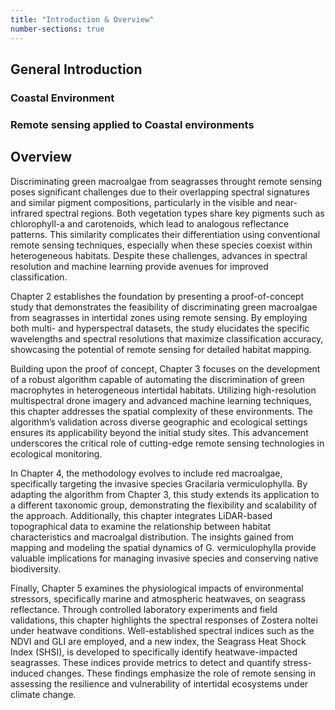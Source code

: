 ```yaml
---
title: "Introduction & Overview"
number-sections: true
---
```


```{=latex}
\begin{spacing}{1.5}
```

## General Introduction 
### Coastal Environment 
### Remote sensing applied to Coastal environments 
## Overview 

Discriminating green macroalgae from seagrasses throught remote sensing poses significant challenges due to their overlapping spectral signatures and similar pigment compositions, particularly in the visible and near-infrared spectral regions. Both vegetation types share key pigments such as chlorophyll-a and carotenoids, which lead to analogous reflectance patterns. This similarity complicates their differentiation using conventional remote sensing techniques, especially when these species coexist within heterogeneous habitats. Despite these challenges, advances in spectral resolution and machine learning provide avenues for improved classification.

Chapter 2 establishes the foundation by presenting a proof-of-concept study that demonstrates the feasibility of discriminating green macroalgae from seagrasses in intertidal zones using remote sensing. By employing both multi- and hyperspectral datasets, the study elucidates the specific wavelengths and spectral resolutions that maximize classification accuracy, showcasing the potential of remote sensing for detailed habitat mapping.

Building upon the proof of concept, Chapter 3 focuses on the development of a robust algorithm capable of automating the discrimination of green macrophytes in heterogeneous intertidal habitats. Utilizing high-resolution multispectral drone imagery and advanced machine learning techniques, this chapter addresses the spatial complexity of these environments. The algorithm’s validation across diverse geographic and ecological settings ensures its applicability beyond the initial study sites. This advancement underscores the critical role of cutting-edge remote sensing technologies in ecological monitoring.

In Chapter 4, the methodology evolves to include red macroalgae, specifically targeting the invasive species Gracilaria vermiculophylla. By adapting the algorithm from Chapter 3, this study extends its application to a different taxonomic group, demonstrating the flexibility and scalability of the approach. Additionally, this chapter integrates LiDAR-based topographical data to examine the relationship between habitat characteristics and macroalgal distribution. The insights gained from mapping and modeling the spatial dynamics of G. vermiculophylla provide valuable implications for managing invasive species and conserving native biodiversity.

Finally, Chapter 5 examines the physiological impacts of environmental stressors, specifically marine and atmospheric heatwaves, on seagrass reflectance. Through controlled laboratory experiments and field validations, this chapter highlights the spectral responses of Zostera noltei under heatwave conditions. Well-established spectral indices such as the NDVI and GLI are employed, and a new index, the Seagrass Heat Shock Index (SHSI), is developed to specifically identify heatwave-impacted seagrasses. These indices provide metrics to detect and quantify stress-induced changes. These findings emphasize the role of remote sensing in assessing the resilience and vulnerability of intertidal ecosystems under climate change.

::: {.content-visible when-format="docx"}
\newpage
:::


```{=latex}
\end{spacing}
\chaptertitlepage{Chapter2/img/ASD_psd.png}{2}{Multi- and hyperspectral classification of soft-bottom intertidal vegetation using a spectral library for coastal biodiversity remote sensing}{Chapter2/img/Seagrass_quadrats_psd.png}
```

